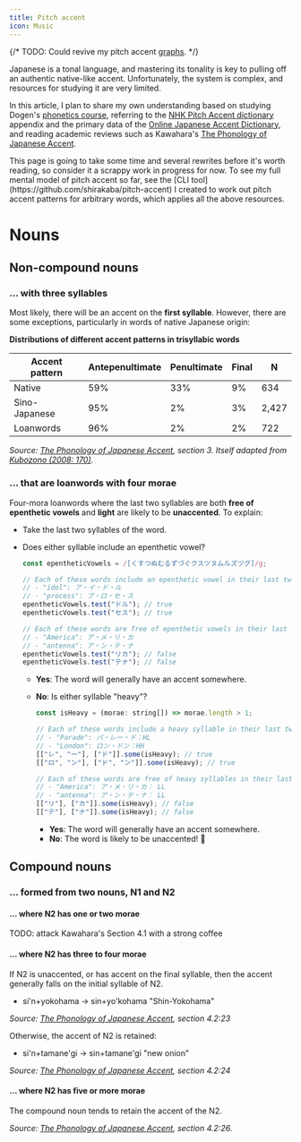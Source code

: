 ```yaml
---
title: Pitch accent
icon: Music
---
```


{/* TODO: Could revive my pitch accent [graphs](https://jp-pitch-accent.vercel.app). */}

Japanese is a tonal language, and mastering its tonality is key to pulling off an authentic native-like accent. Unfortunately, the system is complex, and resources for studying it are very limited.

In this article, I plan to share my own understanding based on studying Dogen's [phonetics course](https://www.patreon.com/cw/dogen), referring to the [NHK Pitch Accent dictionary](https://www.nhk.or.jp/bunken/accent/index.html) appendix and the primary data of the [Online Japanese Accent Dictionary](https://www.gavo.t.u-tokyo.ac.jp/ojad/kouzokugo), and reading academic reviews such as Kawahara's [The Phonology of Japanese Accent](https://doi.org/10.1515/9781614511984.445).

<Callout type="warn">
  This page is going to take some time and several rewrites before it's worth
  reading, so consider it a scrappy work in progress for now. To see my full
  mental model of pitch accent so far, see the [CLI
  tool](https://github.com/shirakaba/pitch-accent) I created to work out pitch
  accent patterns for arbitrary words, which applies all the above resources.
</Callout>

# Nouns

## Non-compound nouns

### … with three syllables

Most likely, there will be an accent on the **first syllable**. However, there are some exceptions, particularly in words of native Japanese origin:

<Callout type='info'>

**Distributions of different accent patterns in trisyllabic words**

| Accent pattern | Antepenultimate | Penultimate | Final | N     |
| -------------- | --------------- | ----------- | ----- | ----- |
| Native         | 59%             | 33%         | 9%    | 634   |
| Sino-Japanese  | 95%             | 2%          | 3%    | 2,427 |
| Loanwords      | 96%             | 2%          | 2%    | 722   |

_Source: [The Phonology of Japanese Accent](https://doi.org/10.1515/9781614511984.445), section 3. Itself adapted from [Kubozono (2008: 170)](https://academic.oup.com/edited-volume/28236)._

</Callout>

### … that are loanwords with four morae

Four-mora loanwords where the last two syllables are both **free of epenthetic vowels** and **light** are likely to be **unaccented**. To explain:

- Take the last two syllables of the word.
- Does either syllable include an epenthetic vowel?

  ```js
  const epentheticVowels = /[くすつぬむるずづぐクスツヌムルズヅグ]/g;

  // Each of these words include an epenthetic vowel in their last two syllables:
  // - "idol": ア・イ・ド・ル
  // - "process": プ・ロ・セ・ス
  epentheticVowels.test("ドル"); // true
  epentheticVowels.test("セス"); // true

  // Each of these words are free of epenthetic vowels in their last two syllables:
  // - "America": ア・メ・リ・カ
  // - "antenna": ア・ン・テ・ナ
  epentheticVowels.test("リカ"); // false
  epentheticVowels.test("テナ"); // false
  ```

  - **Yes**: The word will generally have an accent somewhere.
  - **No**: Is either syllable "heavy"?

    ```js
    const isHeavy = (morae: string[]) => morae.length > 1;

    // Each of these words include a heavy syllable in their last two syllables:
    // - "Parade": パ・レー・ド：HL
    // - "London": ロン・ドン：HH
    [["レ", "ー"], ["ド"]].some(isHeavy); // true
    [["ロ", "ン"], ["ド", "ン"]].some(isHeavy); // true

    // Each of these words are free of heavy syllables in their last two syllables:
    // - "America": ア・メ・リ・カ： LL
    // - "antenna": ア・ン・テ・ナ： LL
    [["リ"], ["カ"]].some(isHeavy); // false
    [["テ"], ["ナ"]].some(isHeavy); // false
    ```

    - **Yes**: The word will generally have an accent somewhere.
    - **No**: The word is likely to be unaccented! 🎉

## Compound nouns

### … formed from two nouns, N1 and N2

#### … where N2 has one or two morae

TODO: attack Kawahara's Section 4.1 with a strong coffee

#### … where N2 has three to four morae

If N2 is unaccented, or has accent on the final syllable, then the accent generally falls on the initial syllable of N2.

- si'n+yokohama → sin+yo'kohama "Shin-Yokohama"

_Source: [The Phonology of Japanese Accent](https://doi.org/10.1515/9781614511984.445), section 4.2:23_

Otherwise, the accent of N2 is retained:

- si'n+tamane'gi → sin+tamane'gi "new onion"

_Source: [The Phonology of Japanese Accent](https://doi.org/10.1515/9781614511984.445), section 4.2:24_

#### … where N2 has five or more morae

The compound noun tends to retain the accent of the N2.

_Source: [The Phonology of Japanese Accent](https://doi.org/10.1515/9781614511984.445), section 4.2:26._
